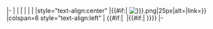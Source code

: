 <includeonly>|-
|
|
|
|
|
|
|style="text-align:center"  |{{#if:{{{1|}}}| [[File:FreewayIC{{{1|}}}.png|25px|alt=|link=]]}}
|colspan=6 style="text-align:left"  | {{#if:{{{3|}}}|<span style="visibility:hidden">&nbsp;</span>{{{2|}}}<span style="visibility:hidden">&nbsp;</span>'''{{{3|}}}'''|{{#if:{{{2|}}}|<span style="visibility:hidden">&nbsp;</span>'''{{{2|}}}'''}}}}
|-</includeonly>